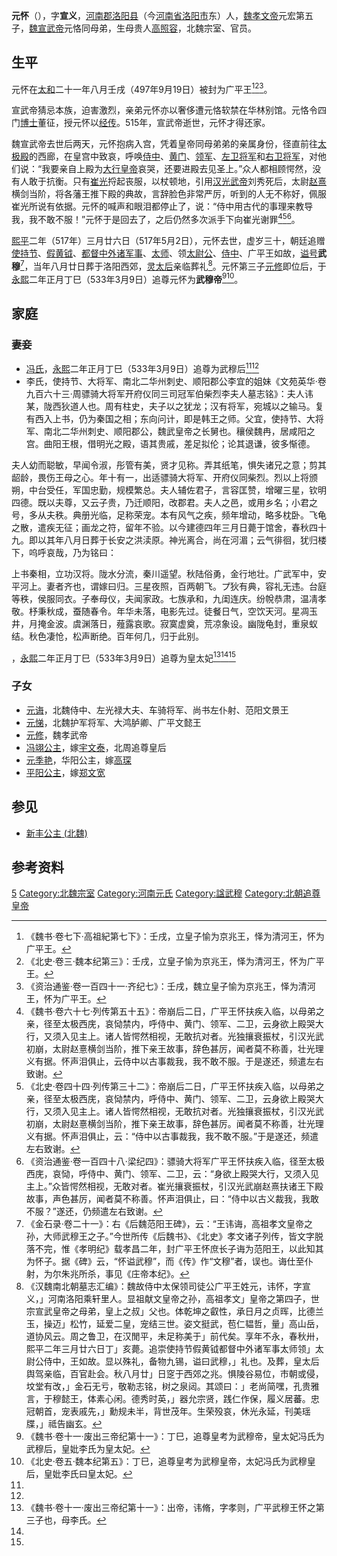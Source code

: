 '''元怀'''（{{bd|488年||517年|5月2日|catIdx=Yuan元}}），字'''宣义'''，[[河南郡|河南郡]][[洛阳县|洛阳县]]（今[[河南省|河南省]][[洛阳市|洛阳市]]东）人，[[魏孝文帝|魏孝文帝]]元宏第五子，[[魏宣武帝|魏宣武帝]]元恪同母弟，生母贵人[[高照容|高照容]]，北魏宗室、官员。

==生平==
元怀在[[太和_(北魏)|太和]]二十一年八月壬戌（497年9月19日）被封为广平王<ref>《魏书·卷七下·高祖紀第七下》：壬戌，立皇子愉为京兆王，怿为清河王，怀为广平王。</ref><ref>《北史·卷三·魏本纪第三》：壬戌，立皇子愉为京兆王，怿为清河王，怀为广平王。</ref><ref>《资治通鉴·卷一百四十一·齐纪七》：壬戌，魏立皇子愉为京兆王，怿为清河王，怀为广平王。</ref>。

宣武帝猜忌本族，迫害激烈，亲弟元怀亦以奢侈遭元恪软禁在华林别馆。元恪令四门[[博士|博士]]董征，授元怀以[[五经|经]][[春秋三传|传]]。515年，宣武帝逝世，元怀才得还家。

魏宣武帝去世后两天，元怀抱病入宫，凭着皇帝同母弟弟的亲属身份，径直前往[[太极殿|太极殿]]的西廊，在皇宫中致哀，呼唤[[侍中|侍中]]、[[黄门|黄门]]、[[领军|领军]]、[[左卫将军|左卫将军]]和[[右卫将军|右卫将军]]，对他们说：“我要亲自上殿为[[大行皇帝|大行皇帝]]哀哭，还要进殿去见圣上。”众人都相顾愕然，没有人敢于抗衡。只有[[崔光_(北魏)|崔光]]捋起丧服，以杖顿地，引用[[汉光武帝|汉光武帝]]刘秀死后，太尉[[赵熹|赵熹]]横剑当阶，将各藩王推下殿的典故，言辞脸色非常严厉，听到的人无不称好，佩服崔光所说有依据。元怀的喊声和眼泪都停止了，说：“侍中用古代的事理来教导我，我不敢不服！”元怀于是回去了，之后仍然多次派手下向崔光谢罪<ref>《魏书·卷六十七·列传第五十五》：帝崩后二日，广平王怀扶疾入临，以母弟之亲，径至太极西庑，哀恸禁内，呼侍中、黄门、领军、二卫，云身欲上殿哭大行，又须入见主上。诸人皆愕然相视，无敢抗对者。光独攘衰振杖，引汉光武初崩，太尉赵憙横剑当阶，推下亲王故事，辞色甚厉，闻者莫不称善，壮光理义有据。怀声泪俱止，云侍中以古事裁我，我不敢不服。于是遂还，频遣左右致谢。</ref><ref>《北史·卷四十四·列传第三十二》：帝崩后二日，广平王怀扶疾入临，以母弟之亲，径至太极西庑，哀恸禁内，呼侍中、黄门、领军、二卫，云身欲上殿哭大行，又须入见主上。诸人皆愕然相视，无敢抗对者。光独攘衰振杖，引汉光武初崩，太尉赵憙横剑当阶，推下亲王故事，辞色甚厉。闻者莫不称善，壮光理义有据。怀声泪俱止，云：“侍中以古事裁我，我不敢不服。”于是遂还，频遣左右致谢。</ref><ref>《资治通鉴·卷一百四十八·梁纪四》：骠骑大将军广平王怀扶疾入临，径至太极西庑，哀恸，呼侍中、黄门、领军、二卫，云：“身欲上殿哭大行，又须入见主上。”众皆愕然相视，无敢对者。崔光攘衰振杖，引汉光武崩赵熹扶诸王下殿故事，声色甚厉，闻者莫不称善。怀声泪俱止，曰：“侍中以古义裁我，我敢不服？”遂还，仍频遣左右致谢。</ref>。

[[熙平|熙平]]二年（517年）三月廿六日（517年5月2日），元怀去世，虚岁三十，朝廷追赠[[使持节|使持节]]、[[假黄钺|假黄钺]]、[[都督中外诸军事|都督中外诸军事]]、[[太师|太师]]、领[[太尉公|太尉公]]、[[侍中|侍中]]、广平王如故，[[谥号|谥号]]'''武穆'''<ref>《金石录·卷二十一》：右《后魏范阳王碑》，云：“王讳诲，高祖孝文皇帝之孙，大师武穆王之子。”今世所传《后魏书》、《北史》孝文诸子列传，皆文字脱落不完，惟《孝明纪》载孝昌二年，封广平王怀庶长子诲为范阳王，以此知其为怀子。据《碑》云，“怀谥武穆”，而《传》作“文穆”者，误也。诲仕至仆射，为尔朱兆所杀，事见《庄帝本纪》。</ref>，当年八月廿日葬于洛阳西郊，[[灵太后|灵太后]]亲临葬礼<ref>《汉魏南北朝墓志汇编》：魏故侍中太保领司徒公广平王姓元，讳怀，字宣义，」河南洛阳乘轩里人。显祖献文皇帝之孙，高祖孝文」皇帝之第四子，世宗宣武皇帝之母弟，皇上之叔」父也。体乾坤之叡性，承日月之贞晖，比德兰玉，操迈」松竹，延爱二皇，宠结三世。姿文挺武，苞仁韫哲，量」高山岳，道协风云。周之鲁卫，在汉閒平，未足称美于」前代矣。享年不永，春秋卅，熙平二年三月廿六日丁」亥薨。追崇使持节假黄钺都督中外诸军事太师领」太尉公侍中，王如故。显以殊礼，备物九锡，谥曰武穆，」礼也。及葬，皇太后舆驾亲临，百官赴会。秋八月廿」日窆于西郊之兆。惧陵谷易位，市朝或侵，坟堂有改，」金石无亏，敬勒志铭，树之泉闼。其颂曰：」老尚简嘿，孔贵雅言，于穆懿王，体素心闲。德秀时英，」器允宗贤，践仁作保，履义居蕃。忠冠朝首，宠表戚先，」勳规未半，背世茂年。生荣殁哀，休光永延，刊美瑶牒，」祗告幽玄。</ref>。元怀第三子[[元修|元修]]即位后，于[[永熙_(北魏)|永熙]]二年正月丁巳（533年3月9日）追尊元怀为'''武穆帝'''<ref name=autogenerated1>《魏书·卷十一·废出三帝纪第十一》：丁巳，追尊皇考为武穆帝，皇太妃冯氏为武穆后，皇妣李氏为皇太妃。</ref><ref name=autogenerated2>《北史·卷五·魏本纪第五》：丁巳，追尊皇考为武穆皇帝，太妃冯氏为武穆皇后，皇妣李氏曰皇太妃。</ref>。

==家庭==
===妻妾 ===
*[[武穆后|冯氏]]，[[永熙_(北魏)|永熙]]二年正月丁巳（533年3月9日）追尊为武穆后<ref name=autogenerated1 /><ref name=autogenerated2 />
*李氏，使持节、大将军、南北二华州刺史、顺阳郡公李宜的姐妹<ref>《文苑英华·卷九百六十三·周骠骑大将军开府仪同三司冠军伯柴烈李夫人墓志铭》：夫人讳某，陇西狄道人也。周有柱史，夫子以之犹龙；汉有将军，宛城以之输马。复有西入上书，仍为秦国之相；东向问计，即是韩王之师。父宜，使持节、大将军、南北二华州刺史、顺阳郡公，魏武皇帝之长舅也。穰侯魏冉，居咸阳之宫。曲阳王根，借明光之殿，语其贵戚，差足拟伦；论其退谦，彼多惭德。

夫人幼而聪敏，早闻令淑，彤管有美，贤才见称。弄其纸笔，惧失诸兄之意；剪其龆龄，畏伤王母之心。年十有一，出适骠骑大将军、开府仪同柴烈。烈以上将颁朔，中台受任，军国忠勤，规模繁总。夫人辅佐君子，言容匡赞，增曜三星，钦明四德。既以夫尊，又云子贵，乃迁顺阳，改郡君。夫人之邑，或用乡名；小君之号，多从夫秩。典册光临，足称荣宠。本有风气之疾，频年增动，略多枕卧。飞龟之散，遣疾无征；画龙之符，留年不验。以今建德四年三月日薨于馆舍，春秋四十九。即以其年八月日葬于长安之洪渎原。神光离合，尚在河湄；云气徘徊，犹归楼下，呜呼哀哉，乃为铭曰：

上书秦相，立功汉将。陇水分流，秦川遥望。秋陆俗勇，金行地壮。广武军中，安平河上。妻者齐也，谓嫁曰归。三星夜照，百两朝飞。プ狄有典，容礼无违。台庭等秩，侯服同衣。子奉母仪，夫闻家政。七族承和，九闺连庆。纷帨恭肃，温凊孝敬。杼秉秋成，蚕随春令。年华未落，电影先过。徒餐日气，空饮天河。星凋玉井，月掩金波。虞渊落日，薤露哀歌。寂寞虚奠，荒凉象设。幽陇龟封，重泉蚁结。秋色凄怆，松声断绝。百年何几，归于此别。</ref>，[[永熙_(北魏)|永熙]]二年正月丁巳（533年3月9日）追尊为皇太妃<ref>《魏书·卷十一·废出三帝纪第十一》：出帝，讳脩，字孝则，广平武穆王怀之第三子也，母李氏。</ref><ref name=autogenerated1 /><ref name=autogenerated2 />

===子女===
*[[元诲|元诲]]，北魏侍中、左光禄大夫、车骑将军、尚书左仆射、范阳文景王
*[[元悌|元悌]]，北魏护军将军、大鸿胪卿、广平文懿王
*[[元修|元修]]，魏孝武帝
*[[文帝元皇后|冯翊公主]]，嫁[[宇文泰|宇文泰]]，北周追尊皇后
*[[元季艳|元季艳]]，华阳公主，嫁[[高琛_(北朝)|高琛]]
*[[平阳公主_(元怀之女)|平阳公主]]，嫁[[郑文宽|郑文宽]]

==参见==
*[[新丰公主_(北魏)|新丰公主 (北魏)]]

== 参考资料 ==
{{reflist}}

{{元魏君主}}

[[Category:魏孝文帝皇子|5]]
[[Category:北魏宗室|Category:北魏宗室]]
[[Category:河南元氏|Category:河南元氏]]
[[Category:諡武穆|Category:諡武穆]]
[[Category:北朝追尊皇帝|Category:北朝追尊皇帝]]